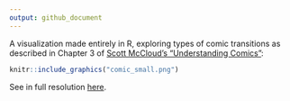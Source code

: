 ```yaml
---
output: github_document
---
```


A visualization made entirely in R, exploring types of comic transitions as described in Chapter 3 of [Scott McCloud's "Understanding Comics"](http://www.scottmccloud.com/2-print/1-uc/):

```r
knitr::include_graphics("comic_small.png")
```

See in full resolution [here]().
